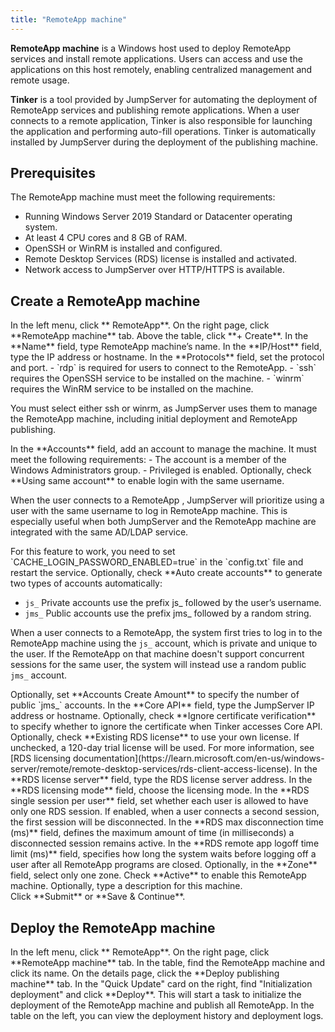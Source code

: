 ```yaml
---
title: "RemoteApp machine"
---
```


**RemoteApp machine** is a Windows host used to deploy RemoteApp services and install remote applications. Users can access and use the applications on this host remotely, enabling centralized management and remote usage.

**Tinker** is a tool provided by JumpServer for automating the deployment of RemoteApp services and publishing remote applications.  When a user connects to a remote application, Tinker is also responsible for launching the application and performing auto-fill operations. Tinker is automatically installed by JumpServer during the deployment of the publishing machine.

## Prerequisites

The RemoteApp machine must meet the following requirements:

- Running Windows Server 2019 Standard or Datacenter operating system.
- At least 4 CPU cores and 8 GB of RAM.
- OpenSSH or WinRM is installed and configured.
- Remote Desktop Services (RDS) license is installed and activated.
- Network access to JumpServer over HTTP/HTTPS is available.

## Create a RemoteApp machine

<Steps>

<Step>
<Nav name="system-settings" />
</Step>

<Step>
In the left menu, click **<Icon icon="desktop" /> RemoteApp**.
</Step>

<Step>
On the right page, click **RemoteApp machine** tab.
</Step>

<Step>
Above the table, click **+ Create**.
</Step>

<Step>
In the **Name** field, type RemoteApp machine’s name.
</Step>

<Step>
In the **IP/Host** field, type the IP address or hostname.
</Step>

<Step>
In the **Protocols** field, set the protocol and port.
- `rdp` is required for users to connect to the RemoteApp.
- `ssh` requires the OpenSSH service to be installed on the machine.
- `winrm` requires the WinRM service to be installed on the machine.

You must select either ssh or winrm, as JumpServer uses them to manage the RemoteApp machine, including initial deployment and RemoteApp publishing.

</Step>

<Step>
In the **Accounts** field, add an account to manage the machine. It must meet the following requirements:
- The account is a member of the Windows Administrators group.
- Privileged is enabled.
</Step>

<Step>
Optionally, check **Using same account** to enable login with the same username. 

When the user connects to a RemoteApp , JumpServer will prioritize using a user with the same username to log in RemoteApp machine. This is especially useful when both JumpServer and the RemoteApp machine are integrated with the same AD/LDAP service.

<Note>
For this feature to work, you need to set `CACHE_LOGIN_PASSWORD_ENABLED=true` in the `config.txt` file and restart the service.
</Note>

</Step>

<Step>
Optionally, check **Auto create accounts** to generate two types of accounts automatically:

- `js_`  Private accounts use the prefix js_ followed by the user’s username.
- `jms_` Public accounts use the prefix jms_ followed by a random string.

When a user connects to a RemoteApp, the system first tries to log in to the RemoteApp machine using the `js_` account, which is private and unique to the user.
If the RemoteApp on that machine doesn't support concurrent sessions for the same user, the system will instead use a random public `jms_` account.

</Step>

<Step>
Optionally, set **Accounts Create Amount** to specify the number of public `jms_` accounts.
</Step>

<Step>
In the **Core API** field, type the JumpServer IP address or hostname.
</Step>

<Step>
Optionally, check **Ignore certificate verification** to specify whether to ignore the certificate when Tinker accesses Core API.
</Step>

<Step>
Optionally, check **Existing RDS license** to use your own license. If unchecked, a 120-day trial license will be used. For more information, see [RDS licensing documentation](https://learn.microsoft.com/en-us/windows-server/remote/remote-desktop-services/rds-client-access-license).

<Steps stepLevel="2">
  <Step>
  In the **RDS license server** field, type the RDS license server address.

  </Step>

  <Step>
  In the **RDS licensing mode** field, choose the licensing mode.
  </Step>

  <Step>
  In the **RDS single session per user** field, set whether each user is allowed to have only one RDS session. If enabled, when a user connects a second session, the first session will be disconnected.
  </Step>

  <Step>
  In the **RDS max disconnection time (ms)** field, defines the maximum amount of time (in milliseconds) a disconnected session remains active.
  </Step>

  <Step>
  In the **RDS remote app logoff time limit (ms)** field, specifies how long the system waits before logging off a user after all RemoteApp programs are closed.

  </Step>

</Steps>
</Step>

<Step>
Optionally, in the **Zone** field, select only one zone.
</Step>

<Step>
Check **Active** to enable this RemoteApp machine.
</Step>

<Step>
Optionally, type a description for this machine.
</div>

<div>
Click **Submit** or **Save & Continue**.
</Step>

</Steps>

## Deploy the RemoteApp machine

<Steps>

<Step>
<Nav name="system-settings" />
</Step>

<Step>
In the left menu, click **<Icon icon="desktop" /> RemoteApp**.
</Step>

<Step>
On the right page, click **RemoteApp machine** tab.
</Step>

<Step>
In the table, find the RemoteApp machine and click its name.
</Step>

<Step>
On the details page, click the **Deploy publishing machine** tab.
</Step>

<Step>
In the "Quick Update" card on the right, find "Initialization deployment" and click **Deploy**. This will start a task to initialize the deployment of the RemoteApp machine and publish all RemoteApp.
</Step>

<Step>
In the table on the left, you can view the deployment history and deployment logs.
</Step>

</Steps>